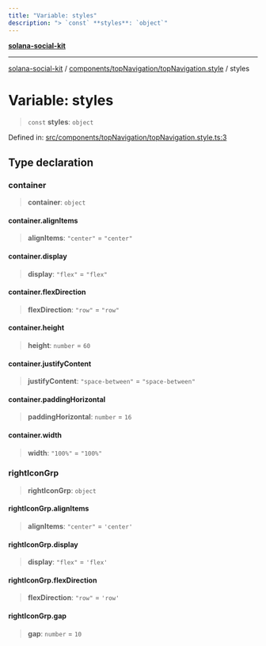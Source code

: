 ```yaml
---
title: "Variable: styles"
description: "> `const` **styles**: `object`"
---
```


[**solana-social-kit**](../../../../README.mdx)

***

[solana-social-kit](../../../../README.mdx) / [components/topNavigation/topNavigation.style](../README.mdx) / styles

# Variable: styles

> `const` **styles**: `object`

Defined in: [src/components/topNavigation/topNavigation.style.ts:3](https://github.com/SendArcade/solana-social-starter/blob/bd4b3556b8f469c27ebb06f4df65b3a36b43ba3b/src/components/topNavigation/topNavigation.style.ts#L3)

## Type declaration

### container

> **container**: `object`

#### container.alignItems

> **alignItems**: `"center"` = `"center"`

#### container.display

> **display**: `"flex"` = `"flex"`

#### container.flexDirection

> **flexDirection**: `"row"` = `"row"`

#### container.height

> **height**: `number` = `60`

#### container.justifyContent

> **justifyContent**: `"space-between"` = `"space-between"`

#### container.paddingHorizontal

> **paddingHorizontal**: `number` = `16`

#### container.width

> **width**: `"100%"` = `"100%"`

### rightIconGrp

> **rightIconGrp**: `object`

#### rightIconGrp.alignItems

> **alignItems**: `"center"` = `'center'`

#### rightIconGrp.display

> **display**: `"flex"` = `'flex'`

#### rightIconGrp.flexDirection

> **flexDirection**: `"row"` = `'row'`

#### rightIconGrp.gap

> **gap**: `number` = `10`
